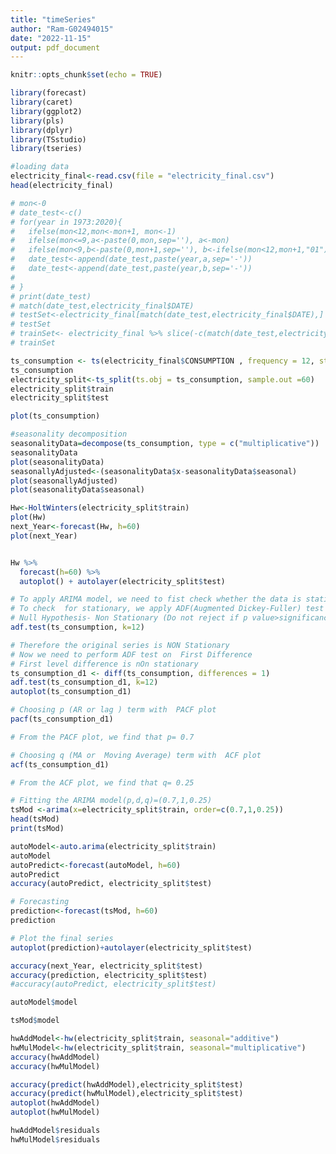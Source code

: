 ---
title: "timeSeries"
author: "Ram-G02494015"
date: "2022-11-15"
output: pdf_document
---

```{r setup, include=FALSE}
knitr::opts_chunk$set(echo = TRUE)
```

```{r}
library(forecast)
library(caret)
library(ggplot2)
library(pls)
library(dplyr)
library(TSstudio)
library(tseries)
```

```{r}
#loading data
electricity_final<-read.csv(file = "electricity_final.csv")
head(electricity_final)
```

```{r Splitting}
# mon<-0
# date_test<-c()
# for(year in 1973:2020){
#   ifelse(mon<12,mon<-mon+1, mon<-1)
#   ifelse(mon<=9,a<-paste(0,mon,sep=''), a<-mon)
#   ifelse(mon<9,b<-paste(0,mon+1,sep=''), b<-ifelse(mon<12,mon+1,"01"))
#   date_test<-append(date_test,paste(year,a,sep='-'))
#   date_test<-append(date_test,paste(year,b,sep='-'))
#   
# }
# print(date_test)
# match(date_test,electricity_final$DATE)
# testSet<-electricity_final[match(date_test,electricity_final$DATE),]
# testSet
# trainSet<- electricity_final %>% slice(-c(match(date_test,electricity_final$DATE)))
# trainSet


```

```{r converting to time series}
ts_consumption <- ts(electricity_final$CONSUMPTION , frequency = 12, start = c(1973))
ts_consumption
electricity_split<-ts_split(ts.obj = ts_consumption, sample.out =60)
electricity_split$train
electricity_split$test
```

```{r Plotting time series}
plot(ts_consumption)
```
```{r}
#seasonality decomposition
seasonalityData=decompose(ts_consumption, type = c("multiplicative"))
seasonalityData
plot(seasonalityData)
seasonallyAdjusted<-(seasonalityData$x-seasonalityData$seasonal)
plot(seasonallyAdjusted)
plot(seasonalityData$seasonal)

```

```{r Training Holtwinters}
Hw<-HoltWinters(electricity_split$train)
plot(Hw)
next_Year<-forecast(Hw, h=60)
plot(next_Year)


Hw %>%
  forecast(h=60) %>%
  autoplot() + autolayer(electricity_split$test)

```

```{r}
# To apply ARIMA model, we need to fist check whether the data is stationary.[A stationary process has a mean and variance that donot change over time  and the process doesnt have trend]
# To check  for stationary, we apply ADF(Augmented Dickey-Fuller) test
# Null Hypothesis- Non Stationary (Do not reject if p value>significance level(1%))
adf.test(ts_consumption, k=12)
``` 

```{r}
# Therefore the original series is NON Stationary
# Now we need to perform ADF test on  First Difference
# First level difference is nOn stationary
ts_consumption_d1 <- diff(ts_consumption, differences = 1)
adf.test(ts_consumption_d1, k=12)
autoplot(ts_consumption_d1)
```

```{r}
# Choosing p (AR or lag ) term with  PACF plot
pacf(ts_consumption_d1)
```

```{r}
# From the PACF plot, we find that p= 0.7
```

```{r}
# Choosing q (MA or  Moving Average) term with  ACF plot
acf(ts_consumption_d1)
```


```{r}
# From the ACF plot, we find that q= 0.25
```

```{r}
# Fitting the ARIMA model(p,d,q)=(0.7,1,0.25)
tsMod <-arima(x=electricity_split$train, order=c(0.7,1,0.25))
head(tsMod)
print(tsMod)

```
```{r}
autoModel<-auto.arima(electricity_split$train)
autoModel
autoPredict<-forecast(autoModel, h=60)
autoPredict
accuracy(autoPredict, electricity_split$test)
```

```{r}
# Forecasting
prediction<-forecast(tsMod, h=60)
prediction
```

```{r}
# Plot the final series
autoplot(prediction)+autolayer(electricity_split$test)
```

```{r comparing accuracy}
accuracy(next_Year, electricity_split$test)
accuracy(prediction, electricity_split$test)
#accuracy(autoPredict, electricity_split$test)
```

```{r}
autoModel$model
```

```{r}
tsMod$model
```

```{r}
hwAddModel<-hw(electricity_split$train, seasonal="additive")
hwMulModel<-hw(electricity_split$train, seasonal="multiplicative")
accuracy(hwAddModel)
accuracy(hwMulModel)
```

```{r}
accuracy(predict(hwAddModel),electricity_split$test)
accuracy(predict(hwMulModel),electricity_split$test)
autoplot(hwAddModel)
autoplot(hwMulModel)
```

```{r}
hwAddModel$residuals
hwMulModel$residuals
```